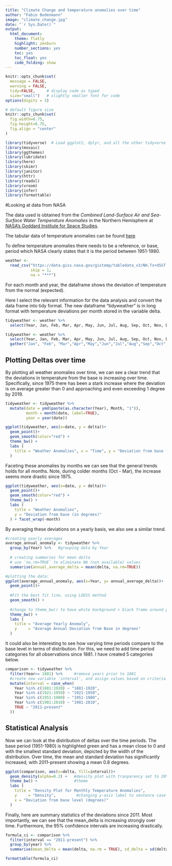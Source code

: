 ```yaml
---
title: "Climate Change and temperature anomalies over time"
author: "Fabio Bodenmann"
image: "climate_change.jpg"
date: "`r Sys.Date()`"
output:
  html_document:
    theme: flatly
    highlight: zenburn
    number_sections: yes
    toc: yes
    toc_float: yes
    code_folding: show
---
```



```r
knitr::opts_chunk$set(
  message = FALSE, 
  warning = FALSE, 
  tidy=FALSE,     # display code as typed
  size="small")   # slightly smaller font for code
options(digits = 3)

# default figure size
knitr::opts_chunk$set(
  fig.width=6.75, 
  fig.height=6.75,
  fig.align = "center"
)
```


```r
library(tidyverse)  # Load ggplot2, dplyr, and all the other tidyverse packages
library(mosaic)
library(ggthemes)
library(lubridate)
library(here)
library(skimr)
library(janitor)
library(httr)
library(readxl)
library(vroom)
library(infer)
library(formattable)
```



#Looking at data from NASA

The data used is obtained from the *Combined Land-Surface Air and Sea-Surface Water Temperature Anomalies* in the Northern Hemisphere at [NASA's Goddard Institute for Space Studies](https://data.giss.nasa.gov/gistemp). 

The tabular data of temperature anomalies can be found [here](https://data.giss.nasa.gov/gistemp/tabledata_v3/NH.Ts+dSST.txt)

To define temperature anomalies there needs to be a reference, or base, period which NASA clearly states that it is the period between 1951-1980.


```r
weather <- 
  read_csv("https://data.giss.nasa.gov/gistemp/tabledata_v3/NH.Ts+dSST.csv", 
           skip = 1, 
           na = "***")

```

For each month and year, the dataframe shows the deviation of temperature from the normal (expected).

Here I select the relevant information for the data analysis and convert the data frame into tidy format. The new dataframe "tidyweather" is in long format with temperature deviations per month stored in the variable delta. 

```r
tidyweather <- weather %>% 
  select(Year, Jan, Feb, Mar, Apr, May, Jun, Jul, Aug, Sep, Oct, Nov, Dec) 

tidyweather <- weather %>% 
  select(Year, Jan, Feb, Mar, Apr, May, Jun, Jul, Aug, Sep, Oct, Nov, Dec) %>% 
  gather("Jan", "Feb", "Mar","Apr","May","Jun","Jul","Aug","Sep","Oct","Nov","Dec", key = Month, value = delta)

```


## Plotting Deltas over time

By plotting all weather anomalies over time, we can see a clear trend that the deviations in temperature from the base is increasing over time. Specifically, since 1975 there has been a stark increase where the deviation is on average greater than 0 and approaching and even exceeding 1 degree by 2019.  

```r

tidyweather <- tidyweather %>%
  mutate(date = ymd(paste(as.character(Year), Month, "1")),
         month = month(date, label=TRUE),
         year = year(date))

ggplot(tidyweather, aes(x=date, y = delta))+
  geom_point()+
  geom_smooth(color="red") +
  theme_bw() +
  labs (
    title = "Weather Anomalies", x = "Time", y = "Deviation from base (in degrees)"
  ) 
```
Faceting these anomalies by months we can see that the general trends holds for all months. Note, during colder months (Oct - Mar), the increase seems more drastic since 1975. 


```r

ggplot(tidyweather, aes(x=date, y = delta))+
  geom_point()+
  geom_smooth(color="red") +
  theme_bw() +
  labs (
    title = "Weather Anomalies",
    y = "Deviation from base (in degrees)"
  ) + facet_wrap(~month)
```
By averaging these deviations on a yearly basis, we also see a similar trend.

```r
#creating yearly averages
average_annual_anomaly <- tidyweather %>% 
  group_by(Year) %>%   #grouping data by Year
  
  # creating summaries for mean delta 
  # use `na.rm=TRUE` to eliminate NA (not available) values 
  summarise(annual_average_delta = mean(delta, na.rm=TRUE)) 

#plotting the data:
ggplot(average_annual_anomaly, aes(x=Year, y= annual_average_delta))+
  geom_point()+
  
  #Fit the best fit line, using LOESS method
  geom_smooth() +
  
  #change to theme_bw() to have white background + black frame around plot
  theme_bw() +
  labs (
    title = "Average Yearly Anomaly",
    y     = "Average Annual Deviation from Base in degrees"
  )                         

```


It could also be interesting to see how varying time periods compare to the base level in terms of distribution. For this, we need to add time period categories for all observations since 1881. I have created 5 categories below.

```r

comparison <- tidyweather %>% 
  filter(Year>= 1881) %>%     #remove years prior to 1881
  #create new variable 'interval', and assign values based on criteria below:
  mutate(interval = case_when(
    Year %in% c(1881:1920) ~ "1881-1920",
    Year %in% c(1921:1950) ~ "1921-1950",
    Year %in% c(1951:1980) ~ "1951-1980",
    Year %in% c(1981:2010) ~ "1981-2010",
    TRUE ~ "2011-present"
  ))

```

## Statistical Analysis

Now we can look at the distribution of deltas over the time periods. The base period (1951-1980) is highlighted green and has a mean close to 0 and with the smallest standard deviation, depicted by the width of the distribution. Over time, the mean and standard deviation has significantly increased, with 2011-present showing a mean 0.8 degrees.  

```r

ggplot(comparison, aes(x=delta, fill=interval))+
  geom_density(alpha=0.2) +   #density plot with tranparency set to 20%
  theme_bw() +                #theme
  labs (
    title = "Density Plot for Monthly Temperature Anomalies",
    y     = "Density",         #changing y-axis label to sentence case
    x = "Deviation from base level (degrees)"
  )

```

Finally, here are summary statistics of the deviations since 2011. Most importantly, we can see that the mean_delta is increasing strongly over time. Furthermore, the 95% confidence intervals are increasing drastically.

```r

formula_ci <- comparison %>% 
  filter(interval == "2011-present") %>% 
  group_by(year) %>% 
  summarise(mean_delta = mean(delta, na.rm = TRUE), sd_delta = sd(delta, na.rm = TRUE), count = n(), t_critical = qt(0.975, count-1), se = sd_delta/sqrt(count), margin_of_error = t_critical * se, ci_low = mean_delta - margin_of_error, ci_high = mean_delta + margin_of_error)

formattable(formula_ci)
```


